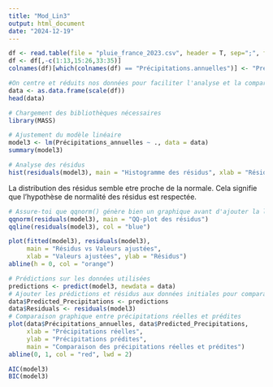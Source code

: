---
title: "Mod_Lin3"
output: html_document
date: "2024-12-19"
---

```{r}
df <- read.table(file = "pluie_france_2023.csv", header = T, sep=";", fileEncoding = "Latin1")
df <- df[,-c(1:13,15:26,33:35)]
colnames(df)[which(colnames(df) == "Précipitations.annuelles")] <- "Précipitations_annuelles"

#On centre et réduits nos données pour faciliter l'analyse et la comparabilités des résultats futurs
data <- as.data.frame(scale(df))
head(data)
```

```{r}
# Chargement des bibliothèques nécessaires
library(MASS)

# Ajustement du modèle linéaire
model3 <- lm(Précipitations_annuelles ~ ., data = data)
summary(model3)
```

```{r}
# Analyse des résidus
hist(residuals(model3), main = "Histogramme des résidus", xlab = "Résidus")
```

La distribution des résidus semble etre proche de la normale. Cela signifie que l'hypothèse de normalité des résidus est respectée.

```{r}
# Assure-toi que qqnorm() génère bien un graphique avant d'ajouter la ligne
qqnorm(residuals(model3), main = "QQ-plot des résidus")
qqline(residuals(model3), col = "blue")
```

```{r}
plot(fitted(model3), residuals(model3), 
     main = "Résidus vs Valeurs ajustées", 
     xlab = "Valeurs ajustées", ylab = "Résidus")
abline(h = 0, col = "orange")
```

```{r}
# Prédictions sur les données utilisées
predictions <- predict(model3, newdata = data)
# Ajouter les prédictions et résidus aux données initiales pour comparaison
data$Predicted_Precipitations <- predictions
data$Residuals <- residuals(model3)
# Comparaison graphique entre précipitations réelles et prédites
plot(data$Précipitations_annuelles, data$Predicted_Precipitations,
     xlab = "Précipitations réelles",
     ylab = "Précipitations prédites",
     main = "Comparaison des précipitations réelles et prédites")
abline(0, 1, col = "red", lwd = 2)
```

```{r}
AIC(model3)
BIC(model3)
```
